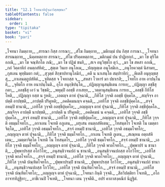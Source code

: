 ```yaml
---
title: "12.1 โจทนาทิปุจฺฉาวิสฺสชฺชนา"
tableOfContents: false
sidebar:
  order: 1
type: "tipitaka"
basket: "vi"
book: "pari"
---
```



<DynamicBreadcrumb />

<Division number="359" book="pari">

<Paragraph number="1770" type="verses" book="pari">
_โจทนา กิมตฺถาย,_  
_สารณา กิสฺส การณา;_  
_สํโฆ กิมตฺถาย,_  
_มติกมฺมํ ปน กิสฺส การณา._  

</Paragraph>

<Paragraph number="1771" type="verses" book="pari">
_โจทนา สารณตฺถาย,_  
_นิคฺคหตฺถาย สารณา;_  
_สํโฆ ปริคฺคหตฺถาย,_  
_มติกมฺมํ ปน ปาฏิเยกฺกํ._  

</Paragraph>

<Paragraph number="1772" type="verses" book="pari">
_มา โข ตุริโต อภณิ,_  
_มา โข จณฺฑิกโต ภณิ;_  
_มา โข ปฏิฆํ ชนยิ,_  
_สเจ อนุวิชฺชโก ตุวํ._  

</Paragraph>

<Paragraph number="1773" type="verses" book="pari">
_มา โข สหสา อภณิ,_  
_กถํ วิคฺคาหิกํ อนตฺถสํหิตํ;_  
_สุตฺเต วินเย อนุโลเม,_  
_ปญฺญตฺเต อนุโลมิเก._  

</Paragraph>

<Paragraph number="1774" type="verses" book="pari">
_อนุโยควตฺตํ นิสามย,_  
_กุสเลน พุทฺธิมตา กตํ;_  
_สุวุตฺตํ สิกฺขาปทานุโลมิกํ,_  
_คตึ น นาเสนฺโต สมฺปรายิกํ;_  
_หิเตสี อนุยุญฺชสฺสุ,_  
_กาเลนตฺถูปสํหิตํ._  

</Paragraph>

<Paragraph number="1775" type="verses" book="pari">
_จุทิตสฺส จ โจทกสฺส จ,_  
_สหสา โวหารํ มา ปธาเรสิ;_  
_โจทโก อาห อาปนฺโนติ,_  
_จุทิตโก อาห อนาปนฺโนติ._  

</Paragraph>

<Paragraph number="1776" type="verses" book="pari">
อุโภ อนุกฺขิปนฺโต,_  
_ปฏิญฺญานุสนฺธิเตน การเย;_  
_ปฏิญฺญา ลชฺชีสุ กตา,_  
_อลชฺชีสุ เอวํ น วิชฺชติ;_  
_พหุมฺปิ อลชฺชี ภาเสยฺย,_  
_วตฺตานุสนฺธิเตน การเย._  

</Paragraph>

<Paragraph number="1777" type="verses" book="pari">
_อลชฺชี กีทิโส โหติ,_  
_ปฏิญฺญา ยสฺส น รูหติ;_  
_เอตญฺจ ตาหํ ปุจฺฉามิ,_  
_กีทิโส วุจฺจติ อลชฺชี ปุคฺคโล._  

</Paragraph>

<Paragraph number="1778" type="verses" book="pari">
_สญฺจิจฺจ อาปตฺตึ อาปชฺชติ,_  
_อาปตฺตึ ปริคูหติ;_  
_อคติคมนญฺจ คจฺฉติ,_  
_เอทิโส วุจฺจติ อลชฺชีปุคฺคโล._  

</Paragraph>

<Paragraph number="1779" type="verses" book="pari">
_สจฺจํ อหมฺปิ ชานามิ,_  
_เอทิโส วุจฺจติ อลชฺชีปุคฺคโล;_  
_อญฺญญฺจ ตาหํ ปุจฺฉามิ,_  
_กีทิโส วุจฺจติ ลชฺชีปุคฺคโล._  

</Paragraph>

<Paragraph number="1780" type="verses" book="pari">
_สญฺจิจฺจ อาปตฺตึ นาปชฺชติ,_  
_อาปตฺตึ น ปริคูหติ;_  
_อคติคมนํ น คจฺฉติ,_  
_เอทิโส วุจฺจติ ลชฺชีปุคฺคโล._  

</Paragraph>

<Paragraph number="1781" type="verses" book="pari">
_สจฺจํ อหมฺปิ ชานามิ,_  
_เอทิโส วุจฺจติ ลชฺชีปุคฺคโล;_  
_อญฺญญฺจ ตาหํ ปุจฺฉามิ,_  
_กีทิโส วุจฺจติ อธมฺมโจทโก._  

</Paragraph>

<Paragraph number="1782" type="verses" book="pari">
_อกาเลน โจเทติ อภูเตน,_  
_ผรุเสน อนตฺถสํหิเตน;_  
_โทสนฺตโร โจเทติ โน เมตฺตาจิตฺโต,_  
_เอทิโส วุจฺจติ อธมฺมโจทโก._  

</Paragraph>

<Paragraph number="1783" type="verses" book="pari">
_สจฺจํ อหมฺปิ ชานามิ,_  
_เอทิโส วุจฺจติ อธมฺมโจทโก;_  
_อญฺญญฺจ ตาหํ ปุจฺฉามิ,_  
_กีทิโส วุจฺจติ ธมฺมโจทโก._  

</Paragraph>

<Paragraph number="1784" type="verses" book="pari">
_กาเลน โจเทติ ภูเตน,_  
_สเณฺหน อตฺถสํหิเตน;_  
_เมตฺตาจิตฺโต โจเทติ โน โทสนฺตโร,_  
_เอทิโส วุจฺจติ ธมฺมโจทโก._  

</Paragraph>

<Paragraph number="1785" type="verses" book="pari">
_สจฺจํ อหมฺปิ ชานามิ,_  
_เอทิโส วุจฺจติ ธมฺมโจทโก;_  
_อญฺญญฺจ ตาหํ ปุจฺฉามิ,_  
_กีทิโส วุจฺจติ พาลโจทโก._  

</Paragraph>

<Paragraph number="1786" type="verses" book="pari">
_ปุพฺพาปรํ น ชานาติ,_  
_ปุพฺพาปรสฺส อโกวิโท;_  
_อนุสนฺธิวจนปถํ น ชานาติ,_  
_อนุสนฺธิวจนปถสฺส อโกวิโท;_  
_เอทิโส วุจฺจติ พาลโจทโก._  

</Paragraph>

<Paragraph number="1787" type="verses" book="pari">
_สจฺจํ อหมฺปิ ชานามิ,_  
_เอทิโส วุจฺจติ พาลโจทโก;_  
_อญฺญญฺจ ตาหํ ปุจฺฉามิ,_  
_กีทิโส วุจฺจติ ปณฺฑิตโจทโก._  

</Paragraph>

<Paragraph number="1788" type="verses" book="pari">
_ปุพฺพาปรมฺปิ ชานาติ,_  
_ปุพฺพาปรสฺส โกวิโท;_  
_อนุสนฺธิวจนปถํ ชานาติ,_  
_อนุสนฺธิวจนปถสฺส โกวิโท;_  
_เอทิโส วุจฺจติ ปณฺฑิตโจทโก._  

</Paragraph>

<Paragraph number="1789" type="verses" book="pari">
_สจฺจํ อหมฺปิ ชานามิ,_  
_เอทิโส วุจฺจติ ปณฺฑิตโจทโก;_  
_อญฺญญฺจ ตาหํ ปุจฺฉามิ,_  
_โจทนา กินฺติ วุจฺจติ._  

</Paragraph>

<Paragraph number="1790" type="verses" book="pari">
_สีลวิปตฺติยา โจเทติ,_  
_อโถ อาจารทิฏฺฐิยา;_  
_อาชีเวนปิ โจเทติ,_  
_โจทนา เตน วุจฺจตีติ._  


</Paragraph>
</Division>

<Paragraph number="1791" type="center" book="pari">
อปรํ คาถาสงฺคณิกํ นิฏฺฐิตํ.
</Paragraph>